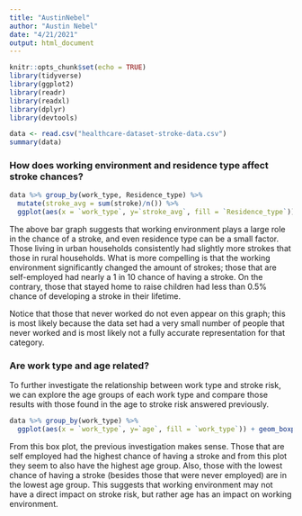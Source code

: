 ```yaml
---
title: "AustinNebel"
author: "Austin Nebel"
date: "4/21/2021"
output: html_document
---
```


```r
knitr::opts_chunk$set(echo = TRUE)
library(tidyverse)
library(ggplot2)
library(readr)
library(readxl)
library(dplyr)
library(devtools)
```



```r
data <- read.csv("healthcare-dataset-stroke-data.csv")
summary(data)
```


### How does working environment and residence type affect stroke chances?

```r
data %>% group_by(work_type, Residence_type) %>%
  mutate(stroke_avg = sum(stroke)/n()) %>%
  ggplot(aes(x = `work_type`, y=`stroke_avg`, fill = `Residence_type`)) + geom_bar(stat="identity", position = "dodge")
```

The above bar graph suggests that working environment plays a large role in the chance of a stroke, and even residence type can be a small factor. Those living in urban households consistently had slightly more strokes that those in rural households. What is more compelling is that the working environment significantly changed the amount of strokes; those that are self-employed had nearly a 1 in 10 chance of having a stroke. On the contrary, those that stayed home to raise children had less than 0.5% chance of developing a stroke in their lifetime. 

Notice that those that never worked do not even appear on this graph; this is most likely because the data set had a very small number of people that never worked and is most likely not a fully accurate representation for that category.


### Are work type and age related?

To further investigate the relationship between work type and stroke risk, we can explore the age groups of each work type and compare those results with those found in the age to stroke risk answered previously.

```r
data %>% group_by(work_type) %>%
  ggplot(aes(x = `work_type`, y=`age`, fill = `work_type`)) + geom_boxplot()
```

From this box plot, the previous investigation makes sense. Those that are self employed had the highest chance of having a stroke and from this plot they seem to also have the highest age group. Also, those with the lowest chance of having a stroke (besides those that were never employed) are in the lowest age group. This suggests that working environment may not have a direct impact on stroke risk, but rather age has an impact on working environment.


